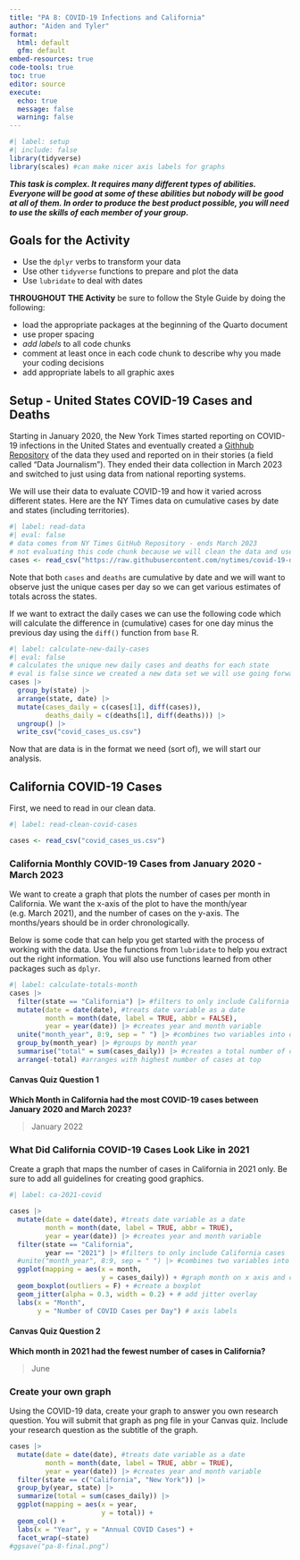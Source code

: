 ```yaml
---
title: "PA 8: COVID-19 Infections and California"
author: "Aiden and Tyler"
format: 
  html: default
  gfm: default
embed-resources: true
code-tools: true
toc: true
editor: source
execute: 
  echo: true
  message: false
  warning: false
---
```


```r
#| label: setup
#| include: false
library(tidyverse)
library(scales) #can make nicer axis labels for graphs
```


***This task is complex. It requires many different types of abilities. Everyone will be good at some of these abilities but nobody will be good at all of them. In order to produce the best product possible, you will need to use the skills of each member of your group.***

<!-- The person who **had** the most relaxing Spring Break starts as the Developer (typing and listening to instructions from the Coder)!  -->


## Goals for the Activity  

- Use the `dplyr` verbs to transform your data  
- Use other `tidyverse` functions to prepare and plot the data  
- Use `lubridate` to deal with dates  


**THROUGHOUT THE Activity** be sure to follow the Style Guide by doing the following:  

- load the appropriate packages at the beginning of the Quarto document  
- use proper spacing  
- *add labels* to all code chunks  
- comment at least once in each code chunk to describe why you made your coding decisions  
- add appropriate labels to all graphic axes  



## Setup - United States COVID-19 Cases and Deaths
Starting in January 2020, the New York Times started reporting on COVID-19 infections in the United States and eventually created a [Githhub Repository](https://github.com/nytimes/covid-19-data/) of the data they used and reported on in their stories (a field called "Data Journalism"). They ended their data collection in March 2023 and switched to just using data from national reporting systems. 

We will use their data to evaluate COVID-19 and how it varied across different states. Here are the NY Times data on cumulative cases by date and states (including territories).
```r
#| label: read-data
#| eval: false
# data comes from NY Times GitHub Repository - ends March 2023
# not evaluating this code chunk because we will clean the data and use the clean data set
cases <- read_csv("https://raw.githubusercontent.com/nytimes/covid-19-data/master/us-states.csv")
```

Note that both `cases` and `deaths` are cumulative by date and we will want to observe just the unique cases per day so we can get various estimates of totals across the states.  

If we want to extract the daily cases we can use the following code which will calculate the difference in (cumulative) cases for one day minus the previous day using the `diff()` function from `base` R.  

```r
#| label: calculate-new-daily-cases
#| eval: false
# calculates the unique new daily cases and deaths for each state
# eval is false since we created a new data set we will use going forward
cases |> 
  group_by(state) |> 
  arrange(state, date) |> 
  mutate(cases_daily = c(cases[1], diff(cases)),
         deaths_daily = c(deaths[1], diff(deaths))) |> 
  ungroup() |> 
  write_csv("covid_cases_us.csv")
```

Now that are data is in the format we need (sort of), we will start our analysis.  

## California COVID-19 Cases

First, we need to read in our clean data.

```r
#| label: read-clean-covid-cases

cases <- read_csv("covid_cases_us.csv")
```



### California Monthly COVID-19 Cases from January 2020 - March 2023

We want to create a graph that plots the number of cases per month in California.  We want the x-axis of the plot to have the month/year (e.g. March 2021), and the number of cases on the y-axis. The months/years should be in order chronologically.

Below is some code that can help you get started with the process of working with the data. Use the functions from `lubridate` to help you extract out the right information. You will also use functions learned from other packages such as `dplyr`. 

```r
#| label: calculate-totals-month
cases |> 
  filter(state == "California") |> #filters to only include California cases
  mutate(date = date(date), #treats date variable as a date
         month = month(date, label = TRUE, abbr = FALSE),
         year = year(date)) |> #creates year and month variable
  unite("month_year", 8:9, sep = " ") |> #combines two variables into one
  group_by(month_year) |> #groups by month year
  summarise("total" = sum(cases_daily)) |> #creates a total number of cases variable for each month
  arrange(-total) #arranges with highest number of cases at top
```


#### Canvas Quiz Question 1

**Which Month in California had the most COVID-19 cases between January 2020 and March 2023?**

> January 2022


<!-- Swap roles -- Developer becomes Coder, Coder becomes Developer! -->


### What Did California COVID-19 Cases Look Like in  2021

Create a graph that maps the number of cases in California in 2021 only. Be sure to add all guidelines for creating good graphics. 


```r
#| label: ca-2021-covid

cases |>
  mutate(date = date(date), #treats date variable as a date
         month = month(date, label = TRUE, abbr = TRUE),
         year = year(date)) |> #creates year and month variable
  filter(state == "California",
         year == "2021") |> #filters to only include California cases
  #unite("month_year", 8:9, sep = " ") |> #combines two variables into one
  ggplot(mapping = aes(x = month,
                       y = cases_daily)) + #graph month on x axis and cases_daily on y
  geom_boxplot(outliers = F) + #create a boxplot
  geom_jitter(alpha = 0.3, width = 0.2) + # add jitter overlay
  labs(x = "Month",
       y = "Number of COVID Cases per Day") # axis labels
```


#### Canvas Quiz Question 2

**Which month in 2021 had the fewest number of cases in California?**

> June  

<!-- Swap roles -- Developer becomes Coder, Coder becomes Developer! -->


### Create your own graph

Using the COVID-19 data, create your graph to answer you own research question. You will submit that graph as png file in your Canvas quiz. Include your research question as the subtitle of the graph.          

```r
cases |>
  mutate(date = date(date), #treats date variable as a date
         month = month(date, label = TRUE, abbr = TRUE),
         year = year(date)) |> #creates year and month variable
  filter(state == c("California", "New York")) |> 
  group_by(year, state) |> 
  summarize(total = sum(cases_daily)) |> 
  ggplot(mapping = aes(x = year, 
                       y = total)) + 
  geom_col() + 
  labs(x = "Year", y = "Annual COVID Cases") + 
  facet_wrap(~state)
#ggsave("pa-8-final.png")
```

